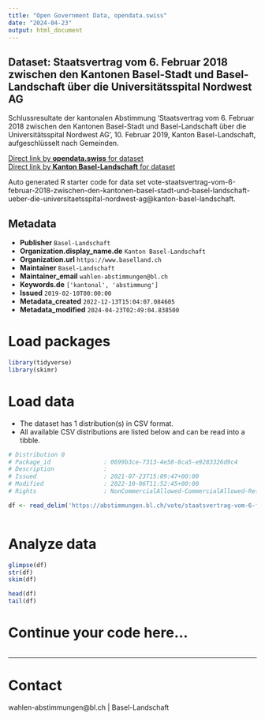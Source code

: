 ```yaml
---
title: "Open Government Data, opendata.swiss"
date: "2024-04-23"
output: html_document
---
```


## Dataset: Staatsvertrag vom 6. Februar 2018 zwischen den Kantonen Basel-Stadt und Basel-Landschaft über die Universitätsspital Nordwest AG

Schlussresultate der kantonalen Abstimmung 'Staatsvertrag vom 6. Februar 2018 zwischen den Kantonen Basel-Stadt und Basel-Landschaft über die Universitätsspital Nordwest AG	', 10. Februar 2019, Kanton Basel-Landschaft, aufgeschlüsselt nach Gemeinden.

[Direct link by **opendata.swiss** for dataset](https://opendata.swiss/de/dataset/staatsvertrag-vom-6-februar-2018-zwischen-den-kantonen-basel-stadt-und-basel-landschaft-uber-di)<br>
[Direct link by **Kanton Basel-Landschaft** for dataset](https://abstimmungen.bl.ch/vote/staatsvertrag-vom-6-februar-2018-zwischen-den-kantonen-basel-stadt-und-basel-landschaft-ueber-die-universitaetsspital-nordwest-ag/data)

Auto generated R starter code for data set vote-staatsvertrag-vom-6-februar-2018-zwischen-den-kantonen-basel-stadt-und-basel-landschaft-ueber-die-universitaetsspital-nordwest-ag@kanton-basel-landschaft.

## Metadata

- **Publisher** `Basel-Landschaft`
- **Organization.display_name.de** `Kanton Basel-Landschaft`
- **Organization.url** `https://www.baselland.ch`
- **Maintainer** `Basel-Landschaft`
- **Maintainer_email** `wahlen-abstimmungen@bl.ch`
- **Keywords.de** `['kantonal', 'abstimmung']`
- **Issued** `2019-02-10T00:00:00`
- **Metadata_created** `2022-12-13T15:04:07.084605`
- **Metadata_modified** `2024-04-23T02:49:04.838500`


# Load packages

```r

library(tidyverse)
library(skimr)

```

# Load data

-   The dataset has 1 distribution(s) in CSV format.
-   All available CSV distributions are listed below and can be read into a tibble.

```r

# Distribution 0
# Package_id               : 0699b3ce-7313-4e58-8ca5-e9283326d9c4
# Description              : 
# Issued                   : 2021-07-23T15:09:47+00:00
# Modified                 : 2022-10-06T11:52:45+00:00
# Rights                   : NonCommercialAllowed-CommercialAllowed-ReferenceRequired

df <- read_delim('https://abstimmungen.bl.ch/vote/staatsvertrag-vom-6-februar-2018-zwischen-den-kantonen-basel-stadt-und-basel-landschaft-ueber-die-universitaetsspital-nordwest-ag/data-csv')



```

# Analyze data

```r

glimpse(df)
str(df)
skim(df)

head(df)
tail(df)

```

# Continue your code here...

```r

```

------------------------------------------------------------------------

# Contact

wahlen-abstimmungen@bl.ch | Basel-Landschaft
